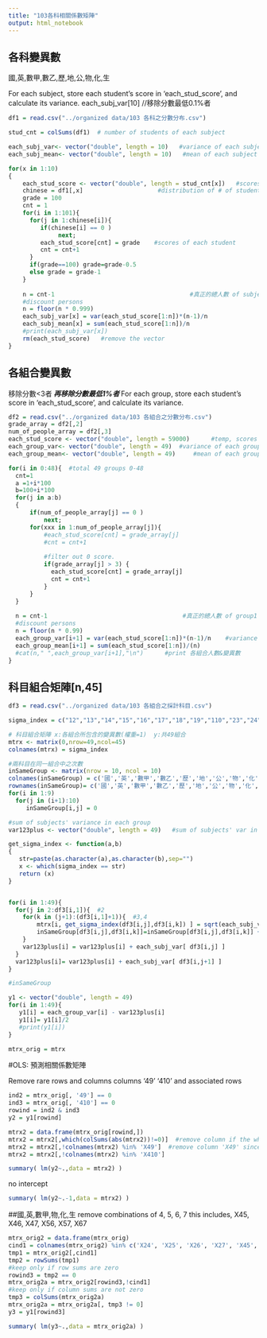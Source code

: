 ```yaml
---
title: "103各科相關係數矩陣"
output: html_notebook
---
```



## 各科變異數
國,英,數甲,數乙,歷,地,公,物,化,生

For each subject, store each student's score in 'each_stud_score', and calculate its variance.
each_subj_var[10]
//移除分數最低0.1%者 
```r
df1 = read.csv("../organized data/103 各科之分數分布.csv")

stud_cnt = colSums(df1)  # number of students of each subject

each_subj_var<- vector("double", length = 10)   #variance of each subject
each_subj_mean<- vector("double", length = 10)   #mean of each subject

for(x in 1:10)
{
    each_stud_score <- vector("double", length = stud_cnt[x])   #scores of each student
    chinese = df1[,x]                     #distribution of # of students (each subject)
    grade = 100
    cnt = 1
    for(i in 1:101){
      for(j in 1:chinese[i]){
         if(chinese[i] == 0 )
              next;
         each_stud_score[cnt] = grade    #scores of each student
         cnt = cnt+1
      }
      if(grade==100) grade=grade-0.5
      else grade = grade-1
    }
    
    n = cnt-1                                      #真正的總人數 of subject1
    #discount persons
    n = floor(n * 0.999)
    each_subj_var[x] = var(each_stud_score[1:n])*(n-1)/n
    each_subj_mean[x] = sum(each_stud_score[1:n])/n
    #print(each_subj_var[x])
    rm(each_stud_score)   #remove the vector
}
```


## 各組合變異數
移除分數<3者***
再移除分數最低1%者 ***
For each group, store each student's score in 'each_stud_score', and calculate its variance.
```r
df2 = read.csv("../organized data/103 各組合之分數分布.csv")
grade_array = df2[,2]
num_of_people_array = df2[,3]
each_stud_score <- vector("double", length = 59000)      #temp, scores of each student
each_group_var<- vector("double", length = 49)  #variance of each group
each_group_mean<- vector("double", length = 49)     #mean of each group

for(i in 0:48){  #total 49 groups 0-48
  cnt=1
  a =1+i*100
  b=100+i*100
  for(j in a:b)
  {
      if(num_of_people_array[j] == 0 )
          next;
      for(xxx in 1:num_of_people_array[j]){
          #each_stud_score[cnt] = grade_array[j]
          #cnt = cnt+1  
          
          #filter out 0 score. 
          if(grade_array[j] > 3) {
            each_stud_score[cnt] = grade_array[j]
            cnt = cnt+1  
          }
      }
  }
    
  n = cnt-1                                      #真正的總人數 of group1
  #discount persons
  n = floor(n * 0.99)
  each_group_var[i+1] = var(each_stud_score[1:n])*(n-1)/n    #variance of group1
  each_group_mean[i+1] = sum(each_stud_score[1:n])/(n) 
  #cat(n," ",each_group_var[i+1],"\n")      #print 各組合人數&變異數
}
```



## 科目組合矩陣[n,45]
```r
df3 = read.csv("../organized data/103 各組合之採計科目.csv")

sigma_index = c("12","13","14","15","16","17","18","19","110","23","24","25","26","27","28","29","210","34","35","36","37","38","39","310","45","46","47","48","49","410","56","57","58","59","510","67","68","69","610","78","79","710","89","810","910")

# 科目組合矩陣 x:各組合所包含的變異數(權重=1)  y:共49組合
mtrx <- matrix(0,nrow=49,ncol=45)   
colnames(mtrx) = sigma_index

#兩科目在同一組合中之次數
inSameGroup <- matrix(nrow = 10, ncol = 10) 
colnames(inSameGroup) = c('國','英','數甲','數乙','歷','地','公','物','化','生')
rownames(inSameGroup)= c('國','英','數甲','數乙','歷','地','公','物','化','生')
for(i in 1:9)
  for(j in (i+1):10)
     inSameGroup[i,j] = 0

#sum of subjects' variance in each group
var123plus <- vector("double", length = 49)   #sum of subjects' var in each group

get_sigma_index <- function(a,b)
{
   str=paste(as.character(a),as.character(b),sep="")
   x <- which(sigma_index == str)
   return (x)
} 


for(i in 1:49){   
  for(j in 2:df3[i,1]){  #2
    for(k in (j+1):(df3[i,1]+1)){  #3,4
        mtrx[i, get_sigma_index(df3[i,j],df3[i,k]) ] = sqrt(each_subj_var[df3[i,j]]*each_subj_var[df3[i,k]])
        inSameGroup[df3[i,j],df3[i,k]]=inSameGroup[df3[i,j],df3[i,k]] + 1
    }
    var123plus[i] = var123plus[i] + each_subj_var[ df3[i,j] ]
  }
  var123plus[i]= var123plus[i] + each_subj_var[ df3[i,j+1] ]
}

#inSameGroup

y1 <- vector("double", length = 49) 
for(i in 1:49){
   y1[i] = each_group_var[i] - var123plus[i]
   y1[i]= y1[i]/2
   #print(y1[i])
}

mtrx_orig = mtrx
```



#OLS: 預測相關係數矩陣

Remove rare rows and columns
columns '49' '410' and associated rows
```r
ind2 = mtrx_orig[, '49'] == 0
ind3 = mtrx_orig[, '410'] == 0
rowind = ind2 & ind3
y2 = y1[rowind]

mtrx2 = data.frame(mtrx_orig[rowind,])
mtrx2 = mtrx2[,which(colSums(abs(mtrx2))!=0)]  #remove column if the whole column are all 0
mtrx2 = mtrx2[,!colnames(mtrx2) %in% 'X49']  #remove column 'X49' since only one group contains both subject4 & subject9
mtrx2 = mtrx2[,!colnames(mtrx2) %in% 'X410']

summary( lm(y2~.,data = mtrx2) )
```

no intercept
```r
summary( lm(y2~.-1,data = mtrx2) )
```

##國,英,數甲,物,化,生
remove  combinations of 4, 5, 6, 7
this includes, X45, X46, X47, X56, X57, X67

```r
mtrx_orig2 = data.frame(mtrx_orig)
cind1 = colnames(mtrx_orig2) %in% c('X24', 'X25', 'X26', 'X27', 'X45', 'X46', 'X47', 'X56', 'X57', 'X67')
tmp1 = mtrx_orig2[,cind1]
tmp2 = rowSums(tmp1)
#keep only if row sums are zero
rowind3 = tmp2 == 0
mtrx_orig2a = mtrx_orig2[rowind3,!cind1]
#keep only if column sums are not zero
tmp3 = colSums(mtrx_orig2a)
mtrx_orig2a = mtrx_orig2a[, tmp3 != 0]
y3 = y1[rowind3]

summary( lm(y3~.,data = mtrx_orig2a) )
```